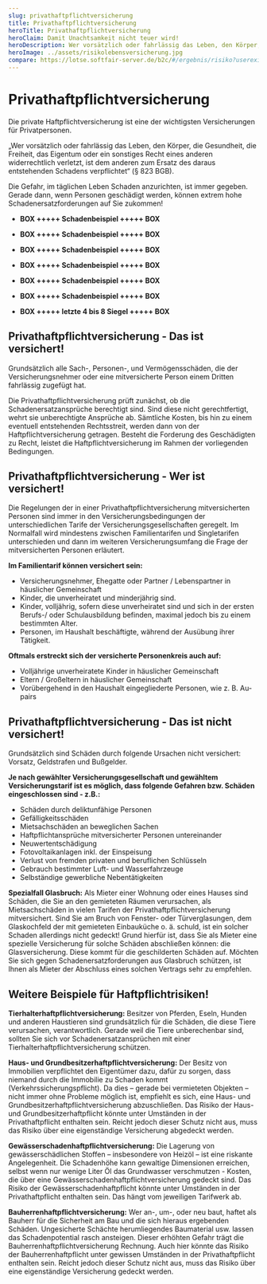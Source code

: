 ```yaml
---
slug: privathaftpflichtversicherung
title: Privathaftpflichtversicherung
heroTitle: Privathaftpflichtversicherung
heroClaim: Damit Unachtsamkeit nicht teuer wird!
heroDescription: Wer vorsätzlich oder fahrlässig das Leben, den Körper, die Gesundheit, die Freiheit, das Eigentum oder ein sonstiges Recht eines anderen widerrechtlich verletzt, ist dem anderen zum Ersatz des daraus entstehenden Schadens verpflichtet. (§823 BGB)
heroImage: ../assets/risikolebensversicherung.jpg
compare: https://lotse.softfair-server.de/b2c/#/ergebnis/risiko?userexid=2d4bb434-1306-11e5-8000-fc8c26b417db
---
```


<ProvenExpert />

# Privathaftpflichtversicherung

Die private Haftpflichtversicherung ist eine der wichtigsten Versicherungen für Privatpersonen.

„Wer vorsätzlich oder fahrlässig das Leben, den Körper, die Gesundheit, die Freiheit, das Eigentum oder ein sonstiges Recht eines anderen widerrechtlich verletzt, ist dem anderen zum Ersatz des daraus entstehenden Schadens verpflichtet“ (§ 823 BGB).

Die Gefahr, im täglichen Leben Schaden anzurichten, ist immer gegeben. Gerade dann, wenn Personen geschädigt werden, können extrem hohe Schadenersatzforderungen auf Sie zukommen!

<ExamplesBox>
	<Example
		title="Hallo"
		description="Das ist ein beispielhaftes Beispiel, Das ist ein beispielhaftes Beispiel"
		number="01"
	/>
    <Example
		title="Hallo"
		description="Das ist ein beispielhaftes Beispiel"
		number="02"
	/>
    <Example
		title="Hallo"
		description="Das ist ein beispielhaftes Beispiel"
		number="03"
	/>
    <Example
		title="Hallo"
		description="Das ist ein beispielhaftes Beispiel"
		number="04"
	/>
    <Example
		title="Hallo"
		description="Das ist ein beispielhaftes Beispiel, Das ist ein beispielhaftes Beispiel"
		number="05"
	/>
</ExamplesBox>

- **BOX +++++ Schadenbeispiel +++++ BOX**
- **BOX +++++ Schadenbeispiel +++++ BOX**
- **BOX +++++ Schadenbeispiel +++++ BOX**
- **BOX +++++ Schadenbeispiel +++++ BOX**
- **BOX +++++ Schadenbeispiel +++++ BOX**
- **BOX +++++ Schadenbeispiel +++++ BOX**

- **BOX +++++ letzte 4 bis 8 Siegel +++++ BOX**

<ContactAndCompareBox />

## Privathaftpflichtversicherung - Das ist versichert!

Grundsätzlich alle Sach-, Personen-, und Vermögensschäden, die der Versicherungsnehmer oder eine mitversicherte Person einem Dritten fahrlässig zugefügt hat.

Die Privathaftpflichtversicherung prüft zunächst, ob die Schadenersatzansprüche berechtigt sind. Sind diese nicht gerechtfertigt, wehrt sie unberechtigte Ansprüche ab. Sämtliche Kosten, bis hin zu einem eventuell entstehenden Rechtsstreit, werden dann von der Haftpflichtversicherung getragen. Besteht die Forderung des Geschädigten zu Recht, leistet die Haftpflichtversicherung im Rahmen der vorliegenden Bedingungen.

## Privathaftpflichtversicherung - Wer ist versichert!

Die Regelungen der in einer Privathaftpflichtversicherung mitversicherten Personen sind immer in den Versicherungsbedingungen der unterschiedlichen Tarife der Versicherungsgesellschaften geregelt. Im Normalfall wird mindestens zwischen Familientarifen und Singletarifen unterschieden und dann im weiteren Versicherungsumfang die Frage der mitversicherten Personen erläutert.

**Im Familientarif können versichert sein:**

- Versicherungsnehmer, Ehegatte oder Partner / Lebenspartner in häuslicher Gemeinschaft
- Kinder, die unverheiratet und minderjährig sind.
- Kinder, volljährig, sofern diese unverheiratet sind und sich in der ersten Berufs-/ oder Schulausbildung befinden, maximal jedoch bis zu einem bestimmten Alter.
- Personen, im Haushalt beschäftigte, während der Ausübung ihrer Tätigkeit.

**Oftmals erstreckt sich der versicherte Personenkreis auch auf:**

- Volljährige unverheiratete Kinder in häuslicher Gemeinschaft
- Eltern / Großeltern in häuslicher Gemeinschaft
- Vorübergehend in den Haushalt eingegliederte Personen, wie z. B. Au-pairs

## Privathaftpflichtversicherung - Das ist nicht versichert!

Grundsätzlich sind Schäden durch folgende Ursachen nicht versichert: Vorsatz, Geldstrafen und Bußgelder.

**Je nach gewählter Versicherungsgesellschaft und gewähltem Versicherungstarif ist es möglich, dass folgende Gefahren bzw. Schäden eingeschlossen sind - z.B.:**

- Schäden durch deliktunfähige Personen
- Gefälligkeitsschäden
- Mietsachschäden an beweglichen Sachen
- Haftpflichtansprüche mitversicherter Personen untereinander
- Neuwertentschädigung
- Fotovoltaikanlagen inkl. der Einspeisung
- Verlust von fremden privaten und beruflichen Schlüsseln
- Gebrauch bestimmter Luft- und Wasserfahrzeuge
- Selbständige gewerbliche Nebentätigkeiten

<ContactAndCompareBox />

**Spezialfall Glasbruch:** Als Mieter einer Wohnung oder eines Hauses sind Schäden, die Sie an den gemieteten Räumen verursachen, als Mietsachschäden in vielen Tarifen der Privathaftpflichtversicherung mitversichert. Sind Sie am Bruch von Fenster- oder Türverglasungen, dem Glaskochfeld der mit gemieteten Einbauküche o. ä. schuld, ist ein solcher Schaden allerdings nicht gedeckt! Grund hierfür ist, dass Sie als Mieter eine spezielle Versicherung für solche Schäden abschließen können: die Glasversicherung. Diese kommt für die geschilderten Schäden auf. Möchten Sie sich gegen Schadenersatzforderungen aus Glasbruch schützen, ist Ihnen als Mieter der Abschluss eines solchen Vertrags sehr zu empfehlen.

## Weitere Beispiele für Haftpflichtrisiken!

**Tierhalterhaftpflichtversicherung:** Besitzer von Pferden, Eseln, Hunden und anderen Haustieren sind grundsätzlich für die Schäden, die diese Tiere verursachen, verantwortlich. Gerade weil die Tiere unberechenbar sind, sollten Sie sich vor Schadenersatzansprüchen mit einer Tierhalterhaftpflichtversicherung schützen.

**Haus- und Grundbesitzerhaftpflichtversicherung:** Der Besitz von Immobilien verpflichtet den Eigentümer dazu, dafür zu sorgen, dass niemand durch die Immobilie zu Schaden kommt (Verkehrssicherungspflicht). Da dies – gerade bei vermieteten Objekten – nicht immer ohne Probleme möglich ist, empfiehlt es sich, eine Haus- und Grundbesitzerhaftpflichtversicherung abzuschließen. Das Risiko der Haus- und Grundbesitzerhaftpflicht könnte unter Umständen in der Privathaftpflicht enthalten sein. Reicht jedoch dieser Schutz nicht aus, muss das Risiko über eine eigenständige Versicherung abgedeckt werden.

**Gewässerschadenhaftpflichtversicherung:** Die Lagerung von gewässerschädlichen Stoffen – insbesondere von Heizöl – ist eine riskante Angelegenheit. Die Schadenhöhe kann gewaltige Dimensionen erreichen, selbst wenn nur wenige Liter Öl das Grundwasser verschmutzen - Kosten, die über eine Gewässerschadenhaftpflichtversicherung gedeckt sind. Das Risiko der Gewässerschadenhaftpflicht könnte unter Umständen in der Privathaftpflicht enthalten sein. Das hängt vom jeweiligen Tarifwerk ab.

**Bauherrenhaftpflichtversicherung:** Wer an-, um-, oder neu baut, haftet als Bauherr für die Sicherheit am Bau und die sich hieraus ergebenden Schäden. Ungesicherte Schächte herumliegendes Baumaterial usw. lassen das Schadenpotential rasch ansteigen. Dieser erhöhten Gefahr trägt die Bauherrenhaftpflichtversicherung Rechnung. Auch hier könnte das Risiko der Bauherrenhaftpflicht unter gewissen Umständen in der Privathaftpflicht enthalten sein. Reicht jedoch dieser Schutz nicht aus, muss das Risiko über eine eigenständige Versicherung gedeckt werden.

<ContactAndCompareBox />

<ProvenExpert />

<AwardBox />
